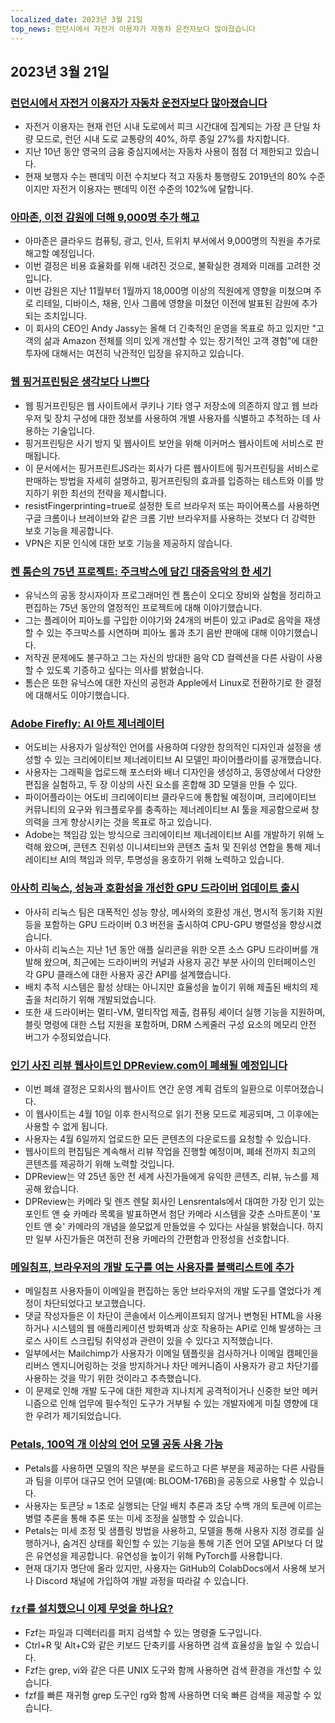 ```yaml
---
localized_date: 2023년 3월 21일
top_news: 런던시에서 자전거 이용자가 자동차 운전자보다 많아졌습니다
---
```










<CallToAction />

<Steps>

## 2023년 3월 21일

### [런던시에서 자전거 이용자가 자동차 운전자보다 많아졌습니다](https://www.forbes.com/sites/carltonreid/2023/03/01/cyclists-now-outnumber-motorists-in-city-of-london/?ref=hackernewsgpt.com)

- 자전거 이용자는 현재 런던 시내 도로에서 피크 시간대에 집계되는 가장 큰 단일 차량 모드로, 런던 시내 도로 교통량의 40%, 하루 종일 27%를 차지합니다.
- 지난 10년 동안 영국의 금융 중심지에서는 자동차 사용이 점점 더 제한되고 있습니다.
- 현재 보행자 수는 팬데믹 이전 수치보다 적고 자동차 통행량도 2019년의 80% 수준이지만 자전거 이용자는 팬데믹 이전 수준의 102%에 달합니다.

### [아마존, 이전 감원에 더해 9,000명 추가 해고](https://www.cnbc.com/2023/03/20/amazon-layoffs-company-to-cut-off-9000-more-workers.html?ref=hackernewsgpt.com)

- 아마존은 클라우드 컴퓨팅, 광고, 인사, 트위치 부서에서 9,000명의 직원을 추가로 해고할 예정입니다.
- 이번 결정은 비용 효율화를 위해 내려진 것으로, 불확실한 경제와 미래를 고려한 것입니다.
- 이번 감원은 지난 11월부터 1월까지 18,000명 이상의 직원에게 영향을 미쳤으며 주로 리테일, 디바이스, 채용, 인사 그룹에 영향을 미쳤던 이전에 발표된 감원에 추가되는 조치입니다.
- 이 회사의 CEO인 Andy Jassy는 올해 더 긴축적인 운영을 목표로 하고 있지만 "고객의 삶과 Amazon 전체를 의미 있게 개선할 수 있는 장기적인 고객 경험"에 대한 투자에 대해서는 여전히 낙관적인 입장을 유지하고 있습니다.

### [웹 핑거프린팅은 생각보다 나쁘다](https://www.bitestring.com/posts/2023-03-19-web-fingerprinting-is-worse-than-I-thought.html?ref=hackernewsgpt.com)

- 웹 핑거프린팅은 웹 사이트에서 쿠키나 기타 영구 저장소에 의존하지 않고 웹 브라우저 및 장치 구성에 대한 정보를 사용하여 개별 사용자를 식별하고 추적하는 데 사용하는 기술입니다.
- 핑거프린팅은 사기 방지 및 웹사이트 보안을 위해 이커머스 웹사이트에 서비스로 판매됩니다.
- 이 문서에서는 핑거프린트JS라는 회사가 다른 웹사이트에 핑거프린팅을 서비스로 판매하는 방법을 자세히 설명하고, 핑거프린팅의 효과를 입증하는 테스트와 이를 방지하기 위한 최선의 전략을 제시합니다.
- resistFingerprinting=true로 설정한 토르 브라우저 또는 파이어폭스를 사용하면 구글 크롬이나 브레이브와 같은 크롬 기반 브라우저를 사용하는 것보다 더 강력한 보호 기능을 제공합니다.
- VPN은 지문 인식에 대한 보호 기능을 제공하지 않습니다.

### [켄 톰슨의 75년 프로젝트: 주크박스에 담긴 대중음악의 한 세기](https://www.youtube.com/watch?v=kaandEt_pKw&ref=hackernewsgpt.com)

- 유닉스의 공동 창시자이자 프로그래머인 켄 톰슨이 오디오 장비와 실험을 정리하고 편집하는 75년 동안의 열정적인 프로젝트에 대해 이야기했습니다.
- 그는 플레이어 피아노를 구입한 이야기와 24개의 버튼이 있고 iPad로 음악을 재생할 수 있는 주크박스를 시연하며 피아노 롤과 초기 음반 판매에 대해 이야기했습니다.
- 저작권 문제에도 불구하고 그는 자신의 방대한 음악 CD 컬렉션을 다른 사람이 사용할 수 있도록 기증하고 싶다는 의사를 밝혔습니다.
- 톰슨은 또한 유닉스에 대한 자신의 공헌과 Apple에서 Linux로 전환하기로 한 결정에 대해서도 이야기했습니다.

### [Adobe Firefly: AI 아트 제너레이터](https://www.adobe.com/sensei/generative-ai/firefly.html?ref=hackernewsgpt.com)

- 어도비는 사용자가 일상적인 언어를 사용하여 다양한 창의적인 디자인과 설정을 생성할 수 있는 크리에이티브 제너레이티브 AI 모델인 파이어플라이를 공개했습니다.
- 사용자는 그래픽을 업로드해 포스터와 배너 디자인을 생성하고, 동영상에서 다양한 편집을 실험하고, 두 장 이상의 사진 요소를 혼합해 3D 모델을 만들 수 있다.
- 파이어플라이는 어도비 크리에이티브 클라우드에 통합될 예정이며, 크리에이티브 커뮤니티의 요구와 워크플로우를 충족하는 제너레이티브 AI 툴을 제공함으로써 창의력을 크게 향상시키는 것을 목표로 하고 있습니다.
- Adobe는 책임감 있는 방식으로 크리에이티브 제너레이티브 AI를 개발하기 위해 노력해 왔으며, 콘텐츠 진위성 이니셔티브와 콘텐츠 출처 및 진위성 연합을 통해 제너레이티브 AI의 책임과 의무, 투명성을 옹호하기 위해 노력하고 있습니다.

### [아사히 리눅스, 성능과 호환성을 개선한 GPU 드라이버 업데이트 출시](https://asahilinux.org/2023/03/road-to-vulkan/?ref=hackernewsgpt.com)

- 아사히 리눅스 팀은 대폭적인 성능 향상, 메사와의 호환성 개선, 명시적 동기화 지원 등을 포함하는 GPU 드라이버 0.3 버전을 출시하여 CPU-GPU 병렬성을 향상시켰습니다.
- 아사히 리눅스는 지난 1년 동안 애플 실리콘을 위한 오픈 소스 GPU 드라이버를 개발해 왔으며, 최근에는 드라이버의 커널과 사용자 공간 부분 사이의 인터페이스인 각 GPU 클래스에 대한 사용자 공간 API를 설계했습니다.
- 배치 추적 시스템은 활성 상태는 아니지만 효율성을 높이기 위해 제출된 배치의 제출을 처리하기 위해 개발되었습니다.
- 또한 새 드라이버는 멀티-VM, 멀티작업 제출, 컴퓨팅 셰이더 실행 기능을 지원하며, 블릿 명령에 대한 스텁 지원을 포함하며, DRM 스케줄러 구성 요소의 메모리 안전 버그가 수정되었습니다.

### [인기 사진 리뷰 웹사이트인 DPReview.com이 폐쇄될 예정입니다](https://www.dpreview.com/news/5901145460/dpreview-com-to-close?ref=hackernewsgpt.com)

- 이번 폐쇄 결정은 모회사의 웹사이트 연간 운영 계획 검토의 일환으로 이루어졌습니다.
- 이 웹사이트는 4월 10일 이후 한시적으로 읽기 전용 모드로 제공되며, 그 이후에는 사용할 수 없게 됩니다.
- 사용자는 4월 6일까지 업로드한 모든 콘텐츠의 다운로드를 요청할 수 있습니다.
- 웹사이트의 편집팀은 계속해서 리뷰 작업을 진행할 예정이며, 폐쇄 전까지 최고의 콘텐츠를 제공하기 위해 노력할 것입니다.
- DPReview는 약 25년 동안 전 세계 사진가들에게 유익한 콘텐츠, 리뷰, 뉴스를 제공해 왔습니다.
- DPReview는 카메라 및 렌즈 렌탈 회사인 Lensrentals에서 대여한 가장 인기 있는 포인트 앤 슛 카메라 목록을 발표하면서 첨단 카메라 시스템을 갖춘 스마트폰이 '포인트 앤 슛' 카메라의 개념을 쓸모없게 만들었을 수 있다는 사실을 밝혔습니다. 하지만 일부 사진가들은 여전히 전용 카메라의 간편함과 안정성을 선호합니다.

### [메일침프, 브라우저의 개발 도구를 여는 사용자를 블랙리스트에 추가](http://news.ycombinator.com/item?id=35235732&ref=hackernewsgpt.com)

- 메일침프 사용자들이 이메일을 편집하는 동안 브라우저의 개발 도구를 열었다가 계정이 차단되었다고 보고했습니다.
- 댓글 작성자들은 이 차단이 콘솔에서 이스케이프되지 않거나 변형된 HTML을 사용하거나 시스템의 웹 애플리케이션 방화벽과 상호 작용하는 API로 인해 발생하는 크로스 사이트 스크립팅 취약성과 관련이 있을 수 있다고 지적했습니다.
- 일부에서는 Mailchimp가 사용자가 이메일 템플릿을 검사하거나 이메일 캠페인을 리버스 엔지니어링하는 것을 방지하거나 차단 메커니즘이 사용자가 광고 차단기를 사용하는 것을 막기 위한 것이라고 추측했습니다.
- 이 문제로 인해 개발 도구에 대한 제한과 지나치게 공격적이거나 신중한 보안 메커니즘으로 인해 업무에 필수적인 도구가 거부될 수 있는 개발자에게 미칠 영향에 대한 우려가 제기되었습니다.

### [Petals, 100억 개 이상의 언어 모델 공동 사용 가능](https://petals.ml/?ref=hackernewsgpt.com)

- Petals를 사용하면 모델의 작은 부분을 로드하고 다른 부분을 제공하는 다른 사람들과 팀을 이루어 대규모 언어 모델(예: BLOOM-176B)을 공동으로 사용할 수 있습니다.
- 사용자는 토큰당 ≈ 1초로 실행되는 단일 배치 추론과 초당 수백 개의 토큰에 이르는 병렬 추론을 통해 추론 또는 미세 조정을 실행할 수 있습니다.
- Petals는 미세 조정 및 샘플링 방법을 사용하고, 모델을 통해 사용자 지정 경로를 실행하거나, 숨겨진 상태를 확인할 수 있는 기능을 통해 기존 언어 모델 API보다 더 많은 유연성을 제공합니다. 유연성을 높이기 위해 PyTorch를 사용합니다.
- 현재 대기자 명단에 올라 있지만, 사용자는 GitHub의 ColabDocs에서 사용해 보거나 Discord 채널에 가입하여 개발 과정을 따라갈 수 있습니다.

### [`fzf`를 설치했으니 이제 무엇을 하나요?](https://andrew-quinn.me/fzf/?ref=hackernewsgpt.com)

- Fzf는 파일과 디렉터리를 퍼지 검색할 수 있는 명령줄 도구입니다.
- Ctrl+R 및 Alt+C와 같은 키보드 단축키를 사용하면 검색 효율성을 높일 수 있습니다.
- Fzf는 grep, vi와 같은 다른 UNIX 도구와 함께 사용하면 검색 환경을 개선할 수 있습니다.
- fzf를 빠른 재귀형 grep 도구인 rg와 함께 사용하면 더욱 빠른 검색을 제공할 수 있습니다.

</Steps>
